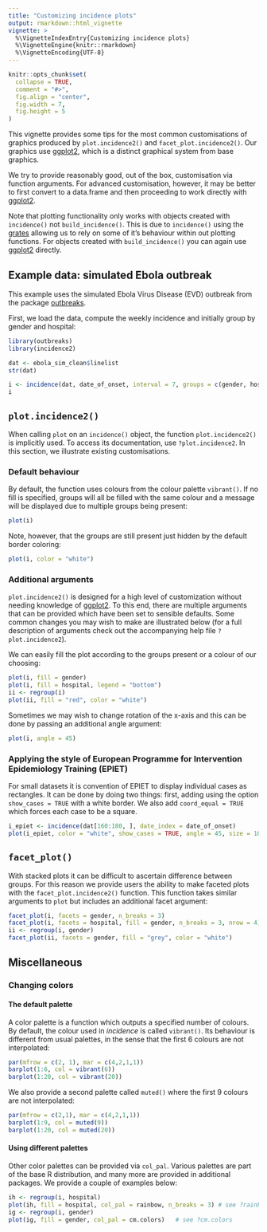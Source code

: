 ```yaml
---
title: "Customizing incidence plots"
output: rmarkdown::html_vignette
vignette: >
  %\VignetteIndexEntry{Customizing incidence plots}
  %\VignetteEngine{knitr::rmarkdown}
  %\VignetteEncoding{UTF-8}
---
```


```r
knitr::opts_chunk$set(
  collapse = TRUE,
  comment = "#>",
  fig.align = "center",
  fig.width = 7,
  fig.height = 5
)
```

This vignette provides some tips for the most common customisations of graphics produced by `plot.incidence2()` and `facet_plot.incidence2()`.
Our graphics use [ggplot2](https://cran.r-project.org/package=ggplot2), which is a distinct graphical system from base graphics.

We try to provide reasonably good, out of the box, customisation via function arguments.
For advanced customisation, however, it may be better to first convert to a data.frame and then proceeding to work directly with [ggplot2](https://cran.r-project.org/package=ggplot2).

Note that plotting functionality only works with objects created with `incidence()` not `build_incidence()`.
This is due to `incidence()` using the [grates](https://cran.r-project.org/package=ggplot2) allowing us to rely on some of it's behaviour within out plotting functions.
For objects created with `build_incidence()` you can again use [ggplot2](https://cran.r-project.org/package=ggplot2) directly.

## Example data: simulated Ebola outbreak

This example uses the simulated Ebola Virus Disease (EVD) outbreak from the package [outbreaks](https://github.com/reconverse/outbreaks).

First, we load the data, compute the weekly incidence and initially group by gender and hospital:

```r
library(outbreaks)
library(incidence2)

dat <- ebola_sim_clean$linelist
str(dat)

i <- incidence(dat, date_of_onset, interval = 7, groups = c(gender, hospital))
i
```

## `plot.incidence2()`

When calling `plot` on an `incidence()` object, the function `plot.incidence2()` is implicitly used.
To access its documentation, use `?plot.incidence2`.
In this section, we illustrate existing customisations.

### Default behaviour

By default, the function uses colours from the colour palette `vibrant()`.
If no fill is specified, groups will all be filled with the same colour and a message will be displayed due to multiple groups being present:

```r
plot(i)
```

Note, however, that the groups are still present just hidden by the default border coloring:
```r
plot(i, color = "white")
```


### Additional arguments
`plot.incidence2()` is designed for a high level of customization without needing knowledge of [ggplot2](https://cran.r-project.org/package=ggplot2).
To this end, there are multiple arguments that can be provided which have been set to sensible defaults.
Some common changes you may wish to make are illustrated below (for a full description of arguments check out the accompanying help file `?plot.incidence2`).

We can easily fill the plot according to the groups present or a colour of our choosing:

```r
plot(i, fill = gender)
plot(i, fill = hospital, legend = "bottom")
ii <- regroup(i)
plot(ii, fill = "red", color = "white")
```

Sometimes we may wish to change rotation of the x-axis and this can be done by passing an additional angle argument:

```r
plot(i, angle = 45)
```

### Applying the style of European Programme for Intervention Epidemiology Training (EPIET)

For small datasets it is convention of EPIET to display individual cases as
rectangles. It can be done by doing two things: first, adding using the option
`show_cases = TRUE` with a white border. We also add `coord_equal = TRUE` which 
forces each case to be a square.

```r
i_epiet <- incidence(dat[160:180, ], date_index = date_of_onset)
plot(i_epiet, color = "white", show_cases = TRUE, angle = 45, size = 10, n_breaks = 20)
```


## `facet_plot()`

With stacked plots it can be difficult to ascertain difference between groups.
For this reason we provide users the ability to make faceted plots with the `facet_plot.incidence2()` function.
This function takes similar arguments to `plot` but includes an additional facet argument:

```r
facet_plot(i, facets = gender, n_breaks = 3)
facet_plot(i, facets = hospital, fill = gender, n_breaks = 3, nrow = 4)
ii <- regroup(i, gender)
facet_plot(ii, facets = gender, fill = "grey", color = "white")
```

## Miscellaneous

### Changing colors

#### The default palette

A color palette is a function which outputs a specified number of colours.
By default, the colour used in *incidence* is called `vibrant()`.
Its behaviour is different from usual palettes, in the sense that the first 6 colours are not interpolated:

```r
par(mfrow = c(2, 1), mar = c(4,2,1,1))
barplot(1:6, col = vibrant(6))
barplot(1:20, col = vibrant(20))
```

We also provide a second palette called `muted()` where the first 9 colours are not interpolated:

```r
par(mfrow = c(2,1), mar = c(4,2,1,1))
barplot(1:9, col = muted(9))
barplot(1:20, col = muted(20))
```

#### Using different palettes

Other color palettes can be provided via `col_pal`.
Various palettes are part of the base R distribution, and many more are provided in additional packages.
We provide a couple of examples below:

```r
ih <- regroup(i, hospital)
plot(ih, fill = hospital, col_pal = rainbow, n_breaks = 3) # see ?rainbow
ig <- regroup(i, gender)
plot(ig, fill = gender, col_pal = cm.colors)   # see ?cm.colors
```
